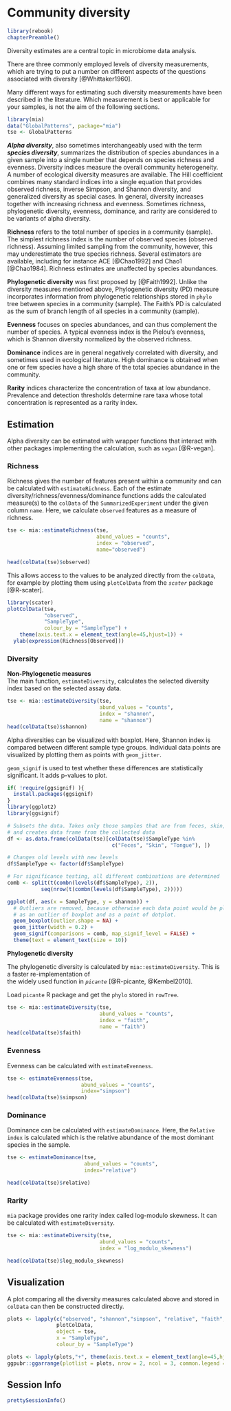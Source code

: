 # Community diversity

```r
library(rebook)
chapterPreamble()
```


Diversity estimates are a central topic in microbiome data analysis. 

There are three commonly employed levels of diversity measurements,
which are trying to put a number on different aspects of the questions
associated with diversity [@Whittaker1960].

Many different ways for estimating such diversity measurements have been 
described in the literature. Which measurement is best or applicable for your 
samples, is not the aim of the following sections.

```r
library(mia)
data("GlobalPatterns", package="mia")
tse <- GlobalPatterns
```


**_Alpha diversity_**, also sometimes interchangeably used with the
term **_species diversity_**, summarizes the distribution of species
abundances in a given sample into a single number that depends on
species richness and evenness. Diversity indices measure the overall
community heterogeneity. A number of ecological diversity measures are
available. The Hill coefficient combines many standard indices into a
single equation that provides observed richness, inverse Simpson, and
Shannon diversity, and generalized diversity as special cases. In
general, diversity increases together with increasing richness and
evenness. Sometimes richness, phylogenetic diversity, evenness, dominance, 
and rarity are considered to be variants of alpha diversity.

**Richness** refers to the total number of species in a community
(sample). The simplest richness index is the number of observed
species (observed richness). Assuming limited sampling from the
community, however, this may underestimate the true species
richness. Several estimators are available, including for instance ACE
[@Chao1992] and Chao1 [@Chao1984]. Richness estimates are unaffected
by species abundances.
  
**Phylogenetic diversity** was first proposed by [@Faith1992]. Unlike the 
  diversity measures mentioned above, Phylogenetic diversity (PD) 
  measure incorporates information from phylogenetic relationships 
  stored in `phylo` tree between species in a community (sample). The 
  Faith's PD is calculated as the sum of branch length of all species in 
  a community (sample).

**Evenness** focuses on species abundances, and can thus complement
  the number of species. A typical evenness index is the Pielou's
  evenness, which is Shannon diversity normalized by the observed
  richness.

**Dominance** indices are in general negatively correlated with
  diversity, and sometimes used in ecological literature. High
  dominance is obtained when one or few species have a high share of
  the total species abundance in the community.  
  
**Rarity** indices characterize the concentration of taxa at low abundance. 
  Prevalence and detection thresholds determine rare taxa whose total concentration
  is represented as a rarity index.
  
## Estimation 

Alpha diversity can be estimated with wrapper functions that interact
with other packages implementing the calculation, such as _`vegan`_
[@R-vegan].


### Richness  

Richness gives the number of features present within a community and can be calculated with `estimateRichness`. Each of the estimate diversity/richness/evenness/dominance functions adds the calculated measure(s) to the `colData` of the `SummarizedExperiment` under the given column `name`. Here, we calculate `observed` features as a measure of richness.     

```r
tse <- mia::estimateRichness(tse, 
                             abund_values = "counts", 
                             index = "observed", 
                             name="observed")

head(colData(tse)$observed)
```
This allows access to the values to be analyzed directly from the `colData`, for example
by plotting them using `plotColData` from the _`scater`_ package [@R-scater].

```r
library(scater)
plotColData(tse, 
            "observed", 
            "SampleType", 
            colour_by = "SampleType") +
    theme(axis.text.x = element_text(angle=45,hjust=1)) + 
  ylab(expression(Richness[Observed]))

```

### Diversity  

**Non-Phylogenetic measures**  
The main function, `estimateDiversity`, calculates the selected
diversity index based on the selected assay data.  

```r
tse <- mia::estimateDiversity(tse, 
                              abund_values = "counts",
                              index = "shannon", 
                              name = "shannon")
head(colData(tse)$shannon)
```

Alpha diversities can be visualized with boxplot. Here, Shannon index is compared 
between different sample type groups. Individual data points are visualized by 
plotting them as points with `geom_jitter`.

`geom_signif` is used to test whether these differences are statistically significant.
It adds p-values to plot.

```r
if( !require(ggsignif) ){
  install.packages(ggsignif)
}
library(ggplot2)
library(ggsignif)

# Subsets the data. Takes only those samples that are from feces, skin, or tongue,
# and creates data frame from the collected data
df <- as.data.frame(colData(tse)[colData(tse)$SampleType %in% 
                                  c("Feces", "Skin", "Tongue"), ])

# Changes old levels with new levels
df$SampleType <- factor(df$SampleType)

# For significance testing, all different combinations are determined
comb <- split(t(combn(levels(df$SampleType), 2)), 
           seq(nrow(t(combn(levels(df$SampleType), 2)))))

ggplot(df, aes(x = SampleType, y = shannon)) +
  # Outliers are removed, because otherwise each data point would be plotted twice; 
  # as an outlier of boxplot and as a point of dotplot.
  geom_boxplot(outlier.shape = NA) + 
  geom_jitter(width = 0.2) + 
  geom_signif(comparisons = comb, map_signif_level = FALSE) +
  theme(text = element_text(size = 10))
```

**Phylogenetic diversity**  

The phylogenetic diversity is calculated by `mia::estimateDiversity`. This is a faster re-implementation of   
the widely used function in _`picante`_ [@R-picante, @Kembel2010].  

Load `picante` R package and get the `phylo` stored in `rowTree`. 
```r

tse <- mia::estimateDiversity(tse, 
                              abund_values = "counts",
                              index = "faith", 
                              name = "faith")
head(colData(tse)$faith)

```

### Evenness  

Evenness can be calculated with `estimateEvenness`.  

```r
tse <- estimateEvenness(tse, 
                        abund_values = "counts", 
                        index="simpson")
head(colData(tse)$simpson)
```


### Dominance  

Dominance can be calculated with `estimateDominance`. Here, the `Relative index` is calculated which is the relative abundance of the most dominant species in the sample.   

```r
tse <- estimateDominance(tse, 
                         abund_values = "counts", 
                         index="relative")

head(colData(tse)$relative)
```

### Rarity  

`mia` package provides one rarity index called log-modulo skewness. It can be 
calculated with `estimateDiversity`.

```r
tse <- mia::estimateDiversity(tse, 
                              abund_values = "counts",
                              index = "log_modulo_skewness")

head(colData(tse)$log_modulo_skewness)
```


## Visualization

A plot comparing all the diversity measures calculated above and stored in `colData` can then be constructed directly.  
```r
plots <- lapply(c("observed", "shannon","simpson", "relative", "faith","log_modulo_skewness"),
                plotColData,
                object = tse,
                x = "SampleType",
                colour_by = "SampleType")

plots <- lapply(plots,"+", theme(axis.text.x = element_text(angle=45,hjust=1)))
ggpubr::ggarrange(plotlist = plots, nrow = 2, ncol = 3, common.legend = TRUE, legend = "right")
```

## Session Info {-}

```r
prettySessionInfo()
```
